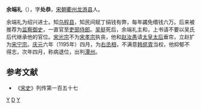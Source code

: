 '''余端礼'''（{{bd|1135年||1201年}}），字'''处恭'''，[[宋朝|宋朝]][[衢州|衢州]][[龙游县|龙游县]]人。

余端礼为绍兴进士。知[[乌程县|乌程县]]，知民间赋丁绢钱有弊，每年蠲免缗钱六万。后来被推荐为[[监察御史|监察御史]]，一直官至[[吏部侍郎|吏部侍郎]]。[[吴挺|吴挺]]死后，余端礼主和，上书请不要以吴氏后代继承他的官位。[[宋光宗|宋光宗]]不为[[宋孝宗|宋孝宗]]执丧，他和[[赵汝愚|赵汝愚]]请[[太皇太后|太皇太后]]垂帘，立赵扩为[[宋宁宗|宋宁宗]]。[[庆元|庆元]]六年（1195年）四月，为[[右丞相|右丞相]]，不满意[[韩侂胄|韩侂胄]]当权，他抑郁不得志，次年四月，称病退位，出判[[潭州|潭州]]。
==参考文献==
*《[[宋史|宋史]]》列传第一百五十七
{{start box}}
{{s-before|[[赵汝愚|赵汝愚]]}}
{{s-title|[[南宋|南宋]][[右丞相|右丞相]]|1195年—1196年}}
{{s-after|[[京鏜|京鏜]]}}
{{s-before|[[留正|留正]]}}
{{s-title|[[南宋|南宋]][[左丞相|左丞相]]|1196年}}
{{s-after|[[京鏜|京鏜]]}}
{{end box}}
[[Category:龙游人|Y]]
[[Category:余姓|D]]
[[Category:宋朝宰相|Y]]